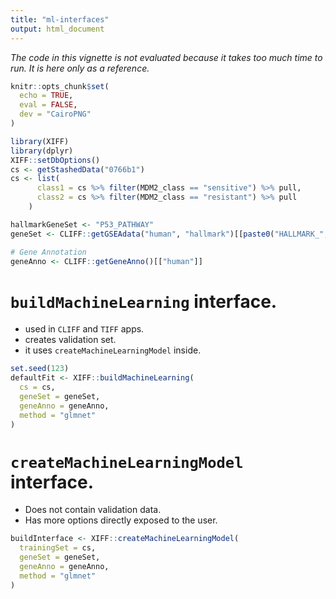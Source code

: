 ```yaml
---
title: "ml-interfaces"
output: html_document
---
```


*The code in this vignette is not evaluated because it takes too much time to run. It is here only as a reference.*

```r
knitr::opts_chunk$set(
  echo = TRUE,
  eval = FALSE,
  dev = "CairoPNG"
)
```

```r
library(XIFF)
library(dplyr)
XIFF::setDbOptions()
cs <- getStashedData("0766b1")
cs <- list(
      class1 = cs %>% filter(MDM2_class == "sensitive") %>% pull,
      class2 = cs %>% filter(MDM2_class == "resistant") %>% pull
    )

hallmarkGeneSet <- "P53_PATHWAY"
geneSet <- CLIFF::getGSEAdata("human", "hallmark")[[paste0("HALLMARK_", hallmarkGeneSet)]]

# Gene Annotation
geneAnno <- CLIFF::getGeneAnno()[["human"]]
```

# `buildMachineLearning` interface.

- used in `CLIFF` and `TIFF` apps.
- creates validation set.
- it uses `createMachineLearningModel` inside.

```r
set.seed(123)
defaultFit <- XIFF::buildMachineLearning(
  cs = cs,
  geneSet = geneSet,
  geneAnno = geneAnno,
  method = "glmnet"
)

```

# `createMachineLearningModel` interface.

- Does not contain validation data.
- Has more options directly exposed to the user.

```r
buildInterface <- XIFF::createMachineLearningModel(
  trainingSet = cs,
  geneSet = geneSet,
  geneAnno = geneAnno,
  method = "glmnet"
)

```

